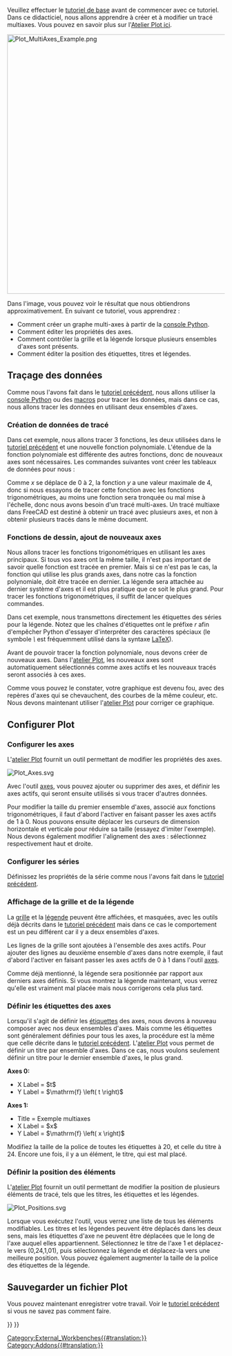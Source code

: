 <languages/>

{{TutorialInfo/fr
|Topic=Atelier Plot
|Level=Intermediaire
|Time=
|Author=
|FCVersion=0.19
|Files=
}}

Veuillez effectuer le [[Plot_Basic_tutorial/fr|tutoriel de base]] avant de commencer avec ce tutoriel. Dans ce didacticiel, nous allons apprendre à créer et à modifier un tracé multiaxes. Vous pouvez en savoir plus sur l'[[Plot_Workbench/fr|Atelier Plot ici]].

[[Image:Plot_MultiAxes_Example.png|600px]]
{{Caption|Exemple de tracé multiaxe}}

Dans l'image, vous pouvez voir le résultat que nous obtiendrons approximativement. En suivant ce tutoriel, vous apprendrez :
* Comment créer un graphe multi-axes à partir de la [[Python_console/fr|console Python]].
* Comment éditer les propriétés des axes.
* Comment contrôler la grille et la légende lorsque plusieurs ensembles d'axes sont présents.
* Comment éditer la position des étiquettes, titres et légendes.

<span id="Plotting_data"></span>
==Traçage des données==

Comme nous l'avons fait dans le [[Plot_Basic_tutorial/fr|tutoriel précédent]], nous allons utiliser la [[Python_console/fr|console Python]] ou des [[Macros/fr|macros]] pour tracer les données, mais dans ce cas, nous allons tracer les données en utilisant deux ensembles d'axes.

<span id="Creating_plot_data"></span>
===Création de données de tracé===

Dans cet exemple, nous allons tracer 3 fonctions, les deux utilisées dans le [[Plot_Basic_tutorial/fr|tutoriel précédent]] et une nouvelle fonction polynomiale. L'étendue de la fonction polynomiale est différente des autres fonctions, donc de nouveaux axes sont nécessaires. Les commandes suivantes vont créer les tableaux de données pour nous :

{{Code|code=
import math
p = range(0,1001)
x = [2.0*xx/1000.0 for xx in p]
y = [xx**2.0 for xx in x]
t = [tt/1000.0 for tt in p]
s = [math.sin(math.pi*2.0*tt) for tt in t]
c = [math.cos(math.pi*2.0*tt) for tt in t]
}}

Comme ''x'' se déplace de 0 à 2, la fonction ''y'' a une valeur maximale de 4, donc si nous essayons de tracer cette fonction avec les fonctions trigonométriques, au moins une fonction sera tronquée ou mal mise à l'échelle, donc nous avons besoin d'un tracé multi-axes. Un tracé multiaxe dans FreeCAD est destiné à obtenir un tracé avec plusieurs axes, et non à obtenir plusieurs tracés dans le même document.

<span id="Drawing_functions,_adding_new_axes"></span>
===Fonctions de dessin, ajout de nouveaux axes===

Nous allons tracer les fonctions trigonométriques en utilisant les axes principaux. Si tous vos axes ont la même taille, il n'est pas important de savoir quelle fonction est tracée en premier. Mais si ce n'est pas le cas, la fonction qui utilise les plus grands axes, dans notre cas la fonction polynomiale, doit être tracée en dernier. La légende sera attachée au dernier système d'axes et il est plus pratique que ce soit le plus grand. Pour tracer les fonctions trigonométriques, il suffit de lancer quelques commandes.

{{Code|code=
try:
    from FreeCAD.Plot import Plot
except ImportError:
    from freecad.plot import Plot

Plot.plot(t,s,r"$\sin\left( 2 \pi t \right)$")
Plot.plot(t,c,r"$\cos\left( 2 \pi t \right)$")
}}

<div class="mw-translate-fuzzy">
Dans cet exemple, nous transmettons directement les étiquettes des séries pour la légende. Notez que les chaînes d'étiquettes ont le préfixe ''r'' afin d'empêcher Python d'essayer d'interpréter des caractères spéciaux (le symbole ''\'' est fréquemment utilisé dans la syntaxe [http://www.latex-project.org LaTeX]).
</div>

Avant de pouvoir tracer la fonction polynomiale, nous devons créer de nouveaux axes. Dans l'[[Plot_Workbench/fr|atelier Plot]], les nouveaux axes sont automatiquement sélectionnés comme axes actifs et les nouveaux tracés seront associés à ces axes.

{{Code|code=
Plot.addNewAxes()
Plot.plot(x,y,r"$x^2$")
}}

Comme vous pouvez le constater, votre graphique est devenu fou, avec des repères d'axes qui se chevauchent, des courbes de la même couleur, etc. Nous devons maintenant utiliser l'[[Plot_Workbench/fr|atelier Plot]] pour corriger ce graphique.

<span id="Configuring_plot"></span>
==Configurer Plot==

<span id="Configuring_axes"></span>
===Configurer les axes===

L'[[Plot_Workbench/fr|atelier Plot]] fournit un outil permettant de modifier les propriétés des axes.

[[Image:Plot_Axes.svg‎]]
{{Caption|Icône de l'outil de configuration des axes}}

Avec l'outil [[Plot_Axes/fr|axes]], vous pouvez ajouter ou supprimer des axes, et définir les axes actifs, qui seront ensuite utilisés si vous tracer d'autres données.

Pour modifier la taille du premier ensemble d'axes, associé aux fonctions trigonométriques, il faut d'abord l'activer en faisant passer les axes actifs de 1 à 0. Nous pouvons ensuite déplacer les curseurs de dimension horizontale et verticale pour réduire sa taille (essayez d'imiter l'exemple). Nous devons également modifier l'alignement des axes : sélectionnez respectivement haut et droite.

<span id="Configuring_series"></span>
===Configurer les séries===

Définissez les propriétés de la série comme nous l'avons fait dans le [[Plot_Basic_tutorial/fr|tutoriel précédent]].

<span id="Showing_grid_and_legend"></span>
===Affichage de la grille et de la légende===

La [[Plot_Grid/fr|grille]] et la [[Plot_Legend/fr|légende]] peuvent être affichées, et masquées, avec les outils déjà décrits dans le [[Plot_Basic_tutorial/fr|tutoriel précédent]] mais dans ce cas le comportement est un peu différent car il y a deux ensembles d'axes.

Les lignes de la grille sont ajoutées à l'ensemble des axes actifs. Pour ajouter des lignes au deuxième ensemble d'axes dans notre exemple, il faut d'abord l'activer en faisant passer les axes actifs de 0 à 1 dans l'outil [[Plot_Axes/fr|axes]].

Comme déjà mentionné, la légende sera positionnée par rapport aux derniers axes définis. Si vous montrez la légende maintenant, vous verrez qu'elle est vraiment mal placée mais nous corrigerons cela plus tard.

<span id="Setting_axes_labels"></span>
===Définir les étiquettes des axes===

Lorsqu'il s'agit de définir les [[Plot_Labels/fr|étiquettes]] des axes, nous devons à nouveau composer avec nos deux ensembles d'axes. Mais comme les étiquettes sont généralement définies pour tous les axes, la procédure est la même que celle décrite dans le [[Plot_Basic_tutorial/fr|tutoriel précédent]]. L'[[Plot_Workbench/fr|atelier Plot]] vous permet de définir un titre par ensemble d'axes. Dans ce cas, nous voulons seulement définir un titre pour le dernier ensemble d'axes, le plus grand.

'''Axes 0:'''
* X Label = $t$
* Y Label = $\mathrm{f} \left( t \right)$
'''Axes 1:'''
* Title = Exemple multiaxes
* X Label = $x$
* Y Label = $\mathrm{f} \left( x \right)$

Modifiez la taille de la police de toutes les étiquettes à 20, et celle du titre à 24. Encore une fois, il y a un élément, le titre, qui est mal placé.

<span id="Setting_elements_position"></span>
===Définir la position des éléments===

L'[[Plot_Workbench/fr|atelier Plot]] fournit un outil permettant de modifier la position de plusieurs éléments de tracé, tels que les titres, les étiquettes et les légendes.

[[Image:Plot_Positions.svg]]
{{Caption|Icône de l'éditeur de position}}

Lorsque vous exécutez l'outil, vous verrez une liste de tous les éléments modifiables. Les titres et les légendes peuvent être déplacés dans les deux sens, mais les étiquettes d'axe ne peuvent être déplacées que le long de l'axe auquel elles appartiennent. Sélectionnez le titre de l'axe 1 et déplacez-le vers (0,24,1,01), puis sélectionnez la légende et déplacez-la vers une meilleure position. Vous pouvez également augmenter la taille de la police des étiquettes de la légende.

<span id="Saving_plot"></span>
==Sauvegarder un fichier Plot==

Vous pouvez maintenant enregistrer votre travail. Voir le [[Plot_Basic_tutorial/fr|tutoriel précédent]] si vous ne savez pas comment faire.


{{Plot_Tools_navi{{#translation:}}}}
{{Userdocnavi{{#translation:}}}}
[[Category:External_Workbenches{{#translation:}}]]
[[Category:Addons{{#translation:}}]]